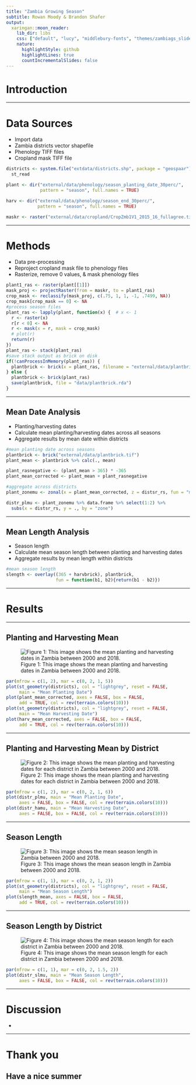 ```yaml
---
title: "Zambia Growing Season"
subtitle: Rowan Moody & Brandon Shafer
output:
  xaringan::moon_reader:
    lib_dir: libs
    css: ["default", "lucy", "middlebury-fonts", "themes/zambiags_slides.css"]
    nature:
      highlightStyle: github
      highlightLines: true
      countIncrementalSlides: false
---
```


# Introduction


---

# Data Sources

- Import data
 - Zambia districts vector shapefile
 - Phenology TIFF files
 - Cropland mask TIFF file

```r
districts <- system.file("extdata/districts.shp", package = "geospaar")%>%
  st_read

plant <- dir("external/data/phenology/season_planting_date_30perc/",
             pattern = "season", full.names = TRUE)

harv <- dir("external/data/phenology/season_end_30perc/",
            pattern = "season", full.names = TRUE)

maskr <- raster("external/data/cropland/CropZmb1V1_2015_16_fullagree.tif")
```
---

# Methods

- Data pre-processing
 - Reproject cropland mask file to phenology files
 - Rasterize, remove 0 values, & mask phenology files
```r
plant1_ras <- raster(plant[[1]])
mask_proj <- projectRaster(from = maskr, to = plant1_ras)
crop_mask <- reclassify(mask_proj, c(.75, 1, 1, -1, .7499, NA))
crop_mask[crop_mask == 0] <- NA
#process season files
plant_ras <- lapply(plant, function(x) {  # x <- 1
  r <- raster(x)
  r[r < 0] <- NA
  r <- mask(x = r, mask = crop_mask)
  # plot(r)
  return(r)
})
plant_ras <- stack(plant_ras)
#save stack output as brick on disk
if(!canProcessInMemory(plant_ras)) {
  plantbrick <- brick(x = plant_ras, filename = "external/data/plantbrick.tif")
} else {
  plantbrick <- brick(plant_ras)
  save(plantbrick, file = "data/plantbrick.rda")
}
```
---

## Mean Date Analysis

- Planting/harvesting dates
 - Calculate mean planting/harvesting dates across all seasons
 - Aggregate results by mean date within districts
```r
#mean planting date across seasons
plantbrick <- brick("external/data/plantbrick.tif")
plant_mean <- plantbrick %>% calc(., mean)

plant_rasnegative <- (plant_mean > 365) * -365
plant_mean_corrected <- plant_mean + plant_rasnegative

#aggregate across districts
plant_zonemu <- zonal(x = plant_mean_corrected, z = distsr_rs, fun = "mean")

distr_plmu <- plant_zonemu %>% data.frame %>% select(1:2) %>%
  subs(x = distsr_rs, y = ., by = "zone")
```
---

## Mean Length Analysis

- Season length
 - Calculate mean season length between planting and harvesting dates
 - Aggregate results by mean length within districts
 
```r
#mean season length
slength <- overlay((365 + harvbrick), plantbrick,
                   fun = function(b1, b2){return(b1 - b2)})
```

---

# Results

---

## Planting and Harvesting Mean
![Figure 1: This image shows the mean planting and harvesting dates in Zambia between 2000 and 2018.](figures/datemeans.png)

```r
par(mfrow = c(1, 2), mar = c(0, 2, 1, 5))
plot(st_geometry(districts), col = "lightgrey", reset = FALSE,
     main = "Mean Planting Date")
plot(plant_mean_corrected, axes = FALSE, box = FALSE,
     add = TRUE, col = rev(terrain.colors(10)))
plot(st_geometry(districts), col = "lightgrey", reset = FALSE,
     main = "Mean Harvesting Date")
plot(harv_mean_corrected, axes = FALSE, box = FALSE,
     add = TRUE, col = rev(terrain.colors(10)))
```

---

## Planting and Harvesting Mean by District
![Figure 2: This image shows the mean planting and harvesting dates for each district in Zambia between 2000 and 2018.](figures/distr_datemeans.png)

```r
par(mfrow = c(1, 2), mar = c(0, 2, 1, 6))
plot(distr_plmu, main = "Mean Planting Date",
     axes = FALSE, box = FALSE, col = rev(terrain.colors(10)))
plot(distr_hamu, main = "Mean Harvesting Date",
     axes = FALSE, box = FALSE, col = rev(terrain.colors(10)))
```
---

## Season Length
![Figure 3: This image shows the mean season length in Zambia between 2000 and 2018.](figures/slength_pixel.png)

```r
par(mfrow = c(1, 1), mar = c(0, 2, 1, 2))
plot(st_geometry(districts), col = "lightgrey", reset = FALSE,
     main = "Mean Season Length")
plot(slength_mean, axes = FALSE, box = FALSE, 
     add = TRUE, col = rev(terrain.colors(10)))
```
---

## Season Length by District

![Figure 4: This image shows the mean season length for each district in Zambia between 2000 and 2018.](figures/slength_dist.png)

```r
par(mfrow = c(1, 1), mar = c(0, 2, 1.5, 2))
plot(distr_slmu, main = "Mean Season Length",
     axes = FALSE, box = FALSE, col = rev(terrain.colors(10)))
```




---

# Discussion

- 

---

# Thank you
## Have a nice summer

